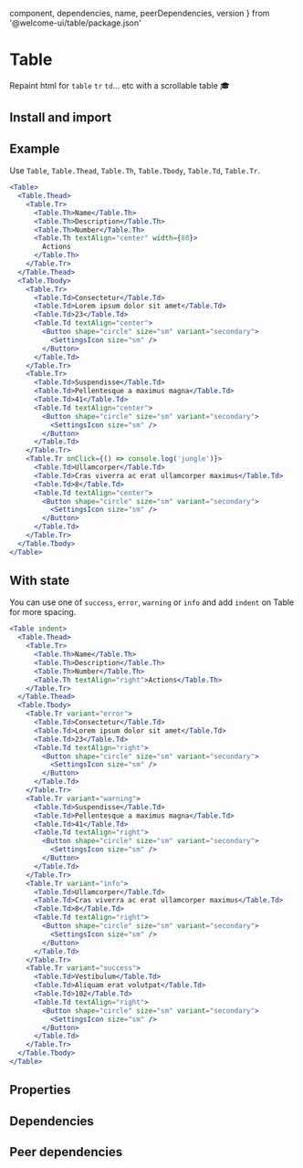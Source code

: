 
  component,
  dependencies,
  name,
  peerDependencies,
  version
} from '@welcome-ui/table/package.json'

# Table

<tagversion version={version} name={name} />

Repaint html for `table` `tr` `td`... etc with a scrollable table 🎓

## Install and import

<usage component={component} name={name} peerDependencies={peerDependencies} />

## Example

Use `Table`, `Table.Thead`, `Table.Th`, `Table.Tbody`, `Table.Td`, `Table.Tr`.

```jsx
<Table>
  <Table.Thead>
    <Table.Tr>
      <Table.Th>Name</Table.Th>
      <Table.Th>Description</Table.Th>
      <Table.Th>Number</Table.Th>
      <Table.Th textAlign="center" width={80}>
        Actions
      </Table.Th>
    </Table.Tr>
  </Table.Thead>
  <Table.Tbody>
    <Table.Tr>
      <Table.Td>Consectetur</Table.Td>
      <Table.Td>Lorem ipsum dolor sit amet</Table.Td>
      <Table.Td>23</Table.Td>
      <Table.Td textAlign="center">
        <Button shape="circle" size="sm" variant="secondary">
          <SettingsIcon size="sm" />
        </Button>
      </Table.Td>
    </Table.Tr>
    <Table.Tr>
      <Table.Td>Suspendisse</Table.Td>
      <Table.Td>Pellentesque a maximus magna</Table.Td>
      <Table.Td>41</Table.Td>
      <Table.Td textAlign="center">
        <Button shape="circle" size="sm" variant="secondary">
          <SettingsIcon size="sm" />
        </Button>
      </Table.Td>
    </Table.Tr>
    <Table.Tr onClick={() => console.log('jungle')}>
      <Table.Td>Ullamcorper</Table.Td>
      <Table.Td>Cras viverra ac erat ullamcorper maximus</Table.Td>
      <Table.Td>8</Table.Td>
      <Table.Td textAlign="center">
        <Button shape="circle" size="sm" variant="secondary">
          <SettingsIcon size="sm" />
        </Button>
      </Table.Td>
    </Table.Tr>
  </Table.Tbody>
</Table>
```

## With state

You can use one of `success`, `error`, `warning` or `info` and add `indent` on Table for more spacing.

```jsx
<Table indent>
  <Table.Thead>
    <Table.Tr>
      <Table.Th>Name</Table.Th>
      <Table.Th>Description</Table.Th>
      <Table.Th>Number</Table.Th>
      <Table.Th textAlign="right">Actions</Table.Th>
    </Table.Tr>
  </Table.Thead>
  <Table.Tbody>
    <Table.Tr variant="error">
      <Table.Td>Consectetur</Table.Td>
      <Table.Td>Lorem ipsum dolor sit amet</Table.Td>
      <Table.Td>23</Table.Td>
      <Table.Td textAlign="right">
        <Button shape="circle" size="sm" variant="secondary">
          <SettingsIcon size="sm" />
        </Button>
      </Table.Td>
    </Table.Tr>
    <Table.Tr variant="warning">
      <Table.Td>Suspendisse</Table.Td>
      <Table.Td>Pellentesque a maximus magna</Table.Td>
      <Table.Td>41</Table.Td>
      <Table.Td textAlign="right">
        <Button shape="circle" size="sm" variant="secondary">
          <SettingsIcon size="sm" />
        </Button>
      </Table.Td>
    </Table.Tr>
    <Table.Tr variant="info">
      <Table.Td>Ullamcorper</Table.Td>
      <Table.Td>Cras viverra ac erat ullamcorper maximus</Table.Td>
      <Table.Td>8</Table.Td>
      <Table.Td textAlign="right">
        <Button shape="circle" size="sm" variant="secondary">
          <SettingsIcon size="sm" />
        </Button>
      </Table.Td>
    </Table.Tr>
    <Table.Tr variant="success">
      <Table.Td>Vestibulum</Table.Td>
      <Table.Td>Aliquam erat volutpat</Table.Td>
      <Table.Td>102</Table.Td>
      <Table.Td textAlign="right">
        <Button shape="circle" size="sm" variant="secondary">
          <SettingsIcon size="sm" />
        </Button>
      </Table.Td>
    </Table.Tr>
  </Table.Tbody>
</Table>
```

## Properties

<props of="Table" propTypes={props.propTypes} />

## Dependencies

<dependencies dependencies={dependencies} />

## Peer dependencies

<dependencies dependencies={peerDependencies} />
